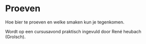 # Proeven

Hoe bier te proeven en welke smaken kun je tegenkomen.

Wordt op een cursusavond praktisch ingevuld door René heubach (Grolsch).
